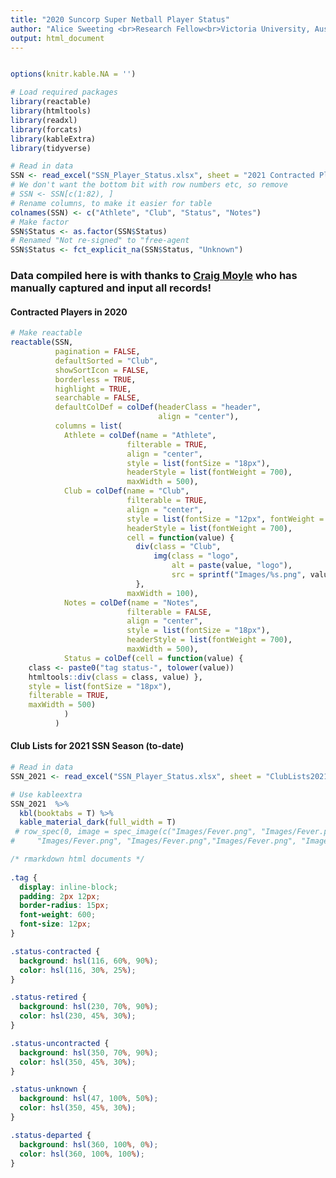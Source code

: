 ---
title: "2020 Suncorp Super Netball Player Status"
author: "Alice Sweeting <br>Research Fellow<br>Victoria University, Australia"
output: html_document
---

```{r global_options, R.options=knitr::opts_chunk$set(warning=FALSE, message=FALSE)}
```

```{r Setup block, include = FALSE}

options(knitr.kable.NA = '')

# Load required packages
library(reactable)
library(htmltools)
library(readxl)
library(forcats)
library(kableExtra)
library(tidyverse)

# Read in data
SSN <- read_excel("SSN_Player_Status.xlsx", sheet = "2021 Contracted Players")
# We don't want the bottom bit with row numbers etc, so remove
# SSN <- SSN[c(1:82), ]
# Rename columns, to make it easier for table
colnames(SSN) <- c("Athlete", "Club", "Status", "Notes")
# Make factor
SSN$Status <- as.factor(SSN$Status)
# Renamed "Not re-signed" to "free-agent
SSN$Status <- fct_explicit_na(SSN$Status, "Unknown")
```


### Data compiled here is with thanks to [Craig Moyle](https://twitter.com/Old_Rando) who has manually captured and input all records! {.tabset}

#### Contracted Players in 2020
```{r MakeReactiveTable, echo = FALSE}
# Make reactable
reactable(SSN, 
          pagination = FALSE,
          defaultSorted = "Club", 
          showSortIcon = FALSE,
          borderless = TRUE, 
          highlight = TRUE,
          searchable = FALSE,
          defaultColDef = colDef(headerClass = "header", 
                                 align = "center"),
          columns = list(
            Athlete = colDef(name = "Athlete",
                          filterable = TRUE,
                          align = "center", 
                          style = list(fontSize = "18px"),
                          headerStyle = list(fontWeight = 700),  
                          maxWidth = 500),
            Club = colDef(name = "Club",
                          filterable = TRUE,
                          align = "center", 
                          style = list(fontSize = "12px", fontWeight = "bold"),
                          headerStyle = list(fontWeight = 700),
                          cell = function(value) {
                            div(class = "Club",
                                img(class = "logo", 
                                    alt = paste(value, "logo"), 
                                    src = sprintf("Images/%s.png", value)))
                            }, 
                          maxWidth = 100),
            Notes = colDef(name = "Notes",
                          filterable = FALSE,
                          align = "center", 
                          style = list(fontSize = "18px"),
                          headerStyle = list(fontWeight = 700),  
                          maxWidth = 500),
            Status = colDef(cell = function(value) {
    class <- paste0("tag status-", tolower(value))
    htmltools::div(class = class, value) },
    style = list(fontSize = "18px"),
    filterable = TRUE,
    maxWidth = 500)
            )
          )

```


#### Club Lists for 2021 SSN Season (to-date)
```{r kableExtraTable, echo = FALSE}
# Read in data
SSN_2021 <- read_excel("SSN_Player_Status.xlsx", sheet = "ClubLists2021")

# Use kableextra
SSN_2021  %>%
  kbl(booktabs = T) %>%
  kable_material_dark(full_width = T)  
 # row_spec(0, image = spec_image(c("Images/Fever.png", "Images/Fever.png","Images/Fever.png", "Images/Fever.png",
#     "Images/Fever.png", "Images/Fever.png","Images/Fever.png", "Images/Fever.png")))

```


```{css echo=FALSE}
/* rmarkdown html documents */
  
.tag {
  display: inline-block;
  padding: 2px 12px;
  border-radius: 15px;
  font-weight: 600;
  font-size: 12px;
}

.status-contracted {
  background: hsl(116, 60%, 90%);
  color: hsl(116, 30%, 25%);
}

.status-retired {
  background: hsl(230, 70%, 90%);
  color: hsl(230, 45%, 30%);
}

.status-uncontracted {
  background: hsl(350, 70%, 90%);
  color: hsl(350, 45%, 30%);
}

.status-unknown {
  background: hsl(47, 100%, 50%);
  color: hsl(350, 45%, 30%);
}

.status-departed {
  background: hsl(360, 100%, 0%);
  color: hsl(360, 100%, 100%);
}
```

